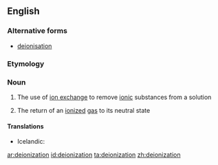 ==English==

===Alternative forms===
* [[deionisation]]

===Etymology===
{{suffix|deionize|ation}}

===Noun===
{{en-noun}}

# {{chemistry}} The use of [[ion exchange]] to remove [[ionic]] substances from a solution
# {{chemistry}} The return of an [[ionized]] [[gas]] to its neutral state

====Translations====
{{trans-top|use of ion exchange to remove ionic substances from a solution}}
* Icelandic: {{t-|is|afjónun|f}}
{{trans-mid}}
{{trans-bottom}}

{{trans-top|return of an ionized gas to its neutral state}}
{{trans-mid}}
{{trans-bottom}}

[[ar:deionization]]
[[id:deionization]]
[[ta:deionization]]
[[zh:deionization]]